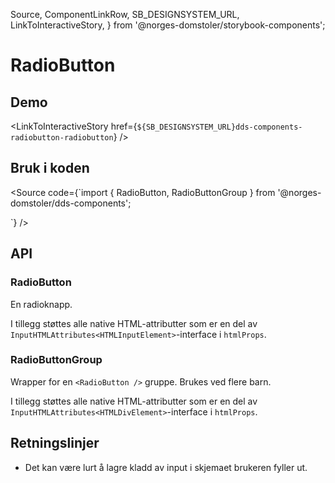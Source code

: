   Source,
  ComponentLinkRow,
  SB_DESIGNSYSTEM_URL,
  LinkToInteractiveStory,
} from '@norges-domstoler/storybook-components';

<Meta title="dds-components/RadioButton/Docs" />

# RadioButton

<ComponentLinkRow
  docsHref="https://design.domstol.no/987b33f71/p/75d63e-radiobutton/b/939219"
  figmaHref="https://www.figma.com/file/ewqSDmkgqDQ5PyOsRp4V5b/?node-id=155%3A38"
  githubHref="https://github.com/domstolene/designsystem/tree/master/components/src/components/RadioButton"
/>

## Demo

<Canvas>
  <Story of={RadioButtonStories.Default} />
</Canvas>

<Canvas>
  <Story of={RadioButtonGroupStories.Default} />
</Canvas>

<LinkToInteractiveStory
  href={`${SB_DESIGNSYSTEM_URL}dds-components-radiobutton-radiobutton`}
/>

## Bruk i koden

<Source
  code={`import { RadioButton, RadioButtonGroup } from '@norges-domstoler/dds-components';

<RadioButtonGroup label="Gruppe">
  <RadioButton label="Alternativ 1" />
  <RadioButton label="Alternativ 2" />
</RadioButtonGroup>
`} />

## API

### RadioButton

En radioknapp.

<ArgTypes of={RadioButtonStories} />

I tillegg støttes alle native HTML-attributter som er en del av `InputHTMLAttributes<HTMLInputElement>`-interface i `htmlProps`.

### RadioButtonGroup

Wrapper for en `<RadioButton />` gruppe. Brukes ved flere barn.

<ArgTypes of={RadioButtonGroupStories} />

I tillegg støttes alle native HTML-attributter som er en del av `InputHTMLAttributes<HTMLDivElement>`-interface i `htmlProps`.

## Retningslinjer

- Det kan være lurt å lagre kladd av input i skjemaet brukeren fyller ut.
